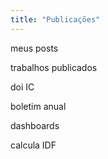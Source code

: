 ```yaml
---
title: "Publicações"
---
```


meus posts

trabalhos publicados 

doi IC 

boletim anual 

dashboards 

calcula IDF
